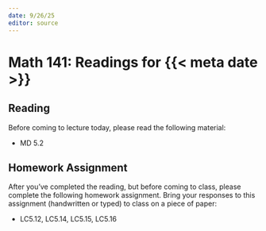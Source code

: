 ```yaml
---
date: 9/26/25
editor: source
---
```


# Math 141: Readings for {{< meta date >}}

## Reading 

Before coming to lecture today, please read the following material: 

-   MD 5.2

## Homework Assignment

After you've completed the reading, but before coming to class, please complete the following homework assignment. Bring your responses to this assignment (handwritten or typed) to class on a piece of paper: 

-   LC5.12, LC5.14, LC5.15, LC5.16

